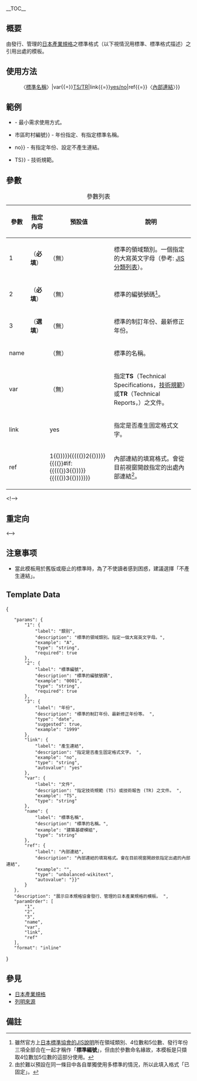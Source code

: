 {{NoteTA|G1=MediaWiki}}{{Documentation subpage}}<!-- 在本行下編輯模板說明 -->
__TOC__
== 概要 ==
由{{link-ja|日本規格協會|日本規格協会}}發行、管理的[[日本產業規格]]之標準格式（以下視情況用標準、標準格式{{sub|等}}描述）之引用出處的模板。
== 使用方法 ==
: {{tlx|{{TEMPLATENAME}}|〈[[#tplarg-類別|類別]]〉|〈[[#tplarg-標準編號|標準編號]]〉|〈[[#tplarg-年份|年份]]〉|name{{=}}〈[[#tplarg-標準名稱|標準名稱]]〉|var{{=}}[[#tplarg-文件|TS/TR]]|link{{=}}[[#tplarg-產生連結|yes/no]]|ref{{=}}〈[[#tplarg-內部連結|內部連結]]〉}}
== 範例 ==
* {{tlx|{{TEMPLATENAME}}|X|0402}} - 最小需求使用方式。
* {{tlx|{{TEMPLATENAME}}|X|0402|2010|name{{=}}市區町村編號}} - 年份指定、有指定標準名稱。
* {{tlx|{{TEMPLATENAME}}|Z|8103|2000|link{{=}}no}} - 有指定年份、設定不產生連結。
* {{tlx|{{TEMPLATENAME}}|Z|0030-1|var{{=}}TS}} - 技術規範。
== 參數 ==
{| class="wikitable" border="1"
|+ 參數列表
! 參數 !! 指定內容 !! 預設值 !! 說明
|-
! 1
| {{anchor|tplarg-類別|類別}}（'''必填'''） || （無） || 標準的領域類別。一個指定的大寫英文字母（參考: [https://webdesk.jsa.or.jp/books/W11M0220/ JIS分類列表]）。
|-
! 2
| {{anchor|tplarg-標準編號|標準編號}}（'''必填'''） || （無） || 標準的編號號碼<ref>雖然官方上[https://webdesk.jsa.or.jp/common/W10K0500/index/dev/glossary_4/ 日本標準協會的JIS說明]所在領域類別、4位數和5位數、發行年份三項全部合在一起才稱作「'''標準編號'''」，但由於參數命名緣故，本模板是只擷取4位數加5位數的這部分使用。</ref>。
|-
! 3
| {{anchor|tplarg-年份|年份}}（'''選填'''） || （無） || 標準的制訂年份、最新修正年份{{sub|等}}。
|-
! name
| {{anchor|tplarg-標準名稱|標準名稱}} || （無） || 標準的名稱。
|-
! var
| {{anchor|tplarg-文件|文件}} || （無） || 指定'''TS'''（Technical Specifications，[[規格化|技術規範]]）或'''TR'''（Technical Reports，{{tsl|en|Technical_report|技術報告}}）之文件。
|-
! link
| {{anchor|tplarg-產生連結|產生連結}} || yes || 指定是否產生固定格式文字。
|-
! ref
| {{anchor|tplarg-內部連結|內部連結}} || <!-- {{sfnref|JIS{{{1}}}{{{2}}}{{#if:{{{3|}}}|{{pipe}}{{{3}}}}}}} -->{{tlx|sfnref|JIS{{(((}}1{{)))}}{{(((}}2{{)))}}{{((}}#if:{{(((}}3{{pipe}}{{)))}}{{pipe}}{{tlf|pipe}}{{(((}}3{{)))}}}} || 內部連結的填寫格式。會從目前視窗開啟{{tlx|sfn|JIS〈[[#tplarg-類別|類別]]〉〈[[#tplarg-標準編號|標準編號]]〉{{smaller|（如果有）}}{{pipe}}〈[[#tplarg-年份|年份]]〉}}指定的出處內部連結<ref>由於難以預設在同一條目中各自單獨使用多標準的情況，所以此填入格式「已固定」。</ref>。
|}
<!-->
== 重定向 ==
<-->
== 注意事项 ==
* 當此模板用於舊版或廢止的標準時，為了不使讀者感到困惑，建議選擇「不產生連結」。
== Template Data ==
{{TemplateDataHeader}}
<templatedata>
{
	"params": {
		"1": {
			"label": "類別",
			"description": "標準的領域類別。指定一個大寫英文字母。",
			"example": "A",
			"type": "string",
			"required": true
		},
		"2": {
			"label": "標準編號",
			"description": "標準的編號號碼",
			"example": "0001",
			"type": "string",
			"required": true
		},
		"3": {
			"label": "年份",
			"description": "標準的制訂年份、最新修正年份等。 ",
			"type": "date",
			"suggested": true,
			"example": "1999"
		},
		"link": {
			"label": "產生連結",
			"description": "指定是否產生固定格式文字。 ",
			"example": "no",
			"type": "string",
			"autovalue": "yes"
		},
		"var": {
			"label": "文件",
			"description": "指定技術規範 (TS) 或技術報告 (TR) 之文件。 ",
			"example": "TS",
			"type": "string"
		},
		"name": {
			"label": "標準名稱",
			"description": "標準的名稱。",
			"example": "建築基礎模組",
			"type": "string"
		},
		"ref": {
			"label": "內部連結",
			"description": "內部連結的填寫格式。會在目前視窗開啟依指定{{sfn|〈類別〉〈標準編號〉（有的話）|〈年份〉}}出處的內部連結",
			"example": "{{sfnref|JISA0001|1999}}",
			"type": "unbalanced-wikitext",
			"autovalue": "{{sfnref|JIS{{{1}}}{{{2}}}{{#if:{{{3|}}}|{{pipe}}{{{3}}}}}}}"
		}
	},
	"description": "展示日本規格協會發行、管理的日本產業規格的模板。 ",
	"paramOrder": [
		"1",
		"2",
		"3",
		"name",
		"var",
		"link",
		"ref"
	],
	"format": "inline"
}
</templatedata>
== 參見 ==
* [[日本產業規格]]
* [[Wikipedia:列明来源|列明來源]]
== 備註 ==
<references />
<includeonly>{{Sandbox other||<!-- 本行下加入模板的分類 -->
[[Category:引用模板|JIS]]
[[Category:特定来源模板|JIS]]
[[Category:外部资源模板|外部资源模板]]
[[Category:JIS|*]]
}}</includeonly>
<!-- 修改翻譯自日文版。請加入CATEGORIES分類，並撰寫/doc文件，謝謝 -->
